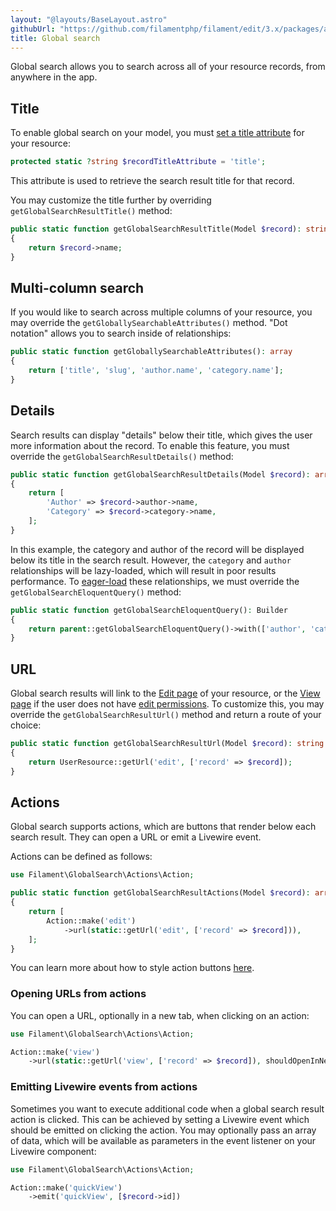 ```yaml
---
layout: "@layouts/BaseLayout.astro"
githubUrl: "https://github.com/filamentphp/filament/edit/3.x/packages/app/docs/03-resources/08-global-search.md"
title: Global search
---
```


Global search allows you to search across all of your resource records, from anywhere in the app.

## Title

To enable global search on your model, you must [set a title attribute](#setting-a-title-attribute) for your resource:

```php
protected static ?string $recordTitleAttribute = 'title';
```

This attribute is used to retrieve the search result title for that record.

You may customize the title further by overriding `getGlobalSearchResultTitle()` method:

```php
public static function getGlobalSearchResultTitle(Model $record): string
{
    return $record->name;
}
```

## Multi-column search

If you would like to search across multiple columns of your resource, you may override the `getGloballySearchableAttributes()` method. "Dot notation" allows you to search inside of relationships:

```php
public static function getGloballySearchableAttributes(): array
{
    return ['title', 'slug', 'author.name', 'category.name'];
}
```

## Details

Search results can display "details" below their title, which gives the user more information about the record. To enable this feature, you must override the `getGlobalSearchResultDetails()` method:

```php
public static function getGlobalSearchResultDetails(Model $record): array
{
    return [
        'Author' => $record->author->name,
        'Category' => $record->category->name,
    ];
}
```

In this example, the category and author of the record will be displayed below its title in the search result. However, the `category` and `author` relationships will be lazy-loaded, which will result in poor results performance. To [eager-load](https://laravel.com/docs/eloquent-relationships#eager-loading) these relationships, we must override the `getGlobalSearchEloquentQuery()` method:

```php
public static function getGlobalSearchEloquentQuery(): Builder
{
    return parent::getGlobalSearchEloquentQuery()->with(['author', 'category']);
}
```

## URL

Global search results will link to the [Edit page](editing-records) of your resource, or the [View page](viewing-page) if the user does not have [edit permissions](editing-records#authorization). To customize this, you may override the `getGlobalSearchResultUrl()` method and return a route of your choice:

```php
public static function getGlobalSearchResultUrl(Model $record): string
{
    return UserResource::getUrl('edit', ['record' => $record]);
}
```

## Actions

Global search supports actions, which are buttons that render below each search result. They can open a URL or emit a Livewire event. 

Actions can be defined as follows:

```php
use Filament\GlobalSearch\Actions\Action;

public static function getGlobalSearchResultActions(Model $record): array
{
    return [
        Action::make('edit')
            ->url(static::getUrl('edit', ['record' => $record])),
    ];
}
```

You can learn more about how to style action buttons [here](../../actions/trigger-button).

### Opening URLs from actions

You can open a URL, optionally in a new tab, when clicking on an action:

```php
use Filament\GlobalSearch\Actions\Action;

Action::make('view')
    ->url(static::getUrl('view', ['record' => $record]), shouldOpenInNewTab: true)
```

### Emitting Livewire events from actions

Sometimes you want to execute additional code when a global search result action is clicked. This can be achieved by setting a Livewire event which should be emitted on clicking the action. You may optionally pass an array of data, which will be available as parameters in the event listener on your Livewire component:

```php
use Filament\GlobalSearch\Actions\Action;

Action::make('quickView')
    ->emit('quickView', [$record->id])
```
